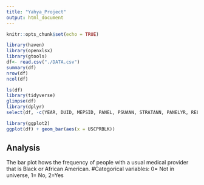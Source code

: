 ```yaml
---
title: "Yahya_Project"
output: html_document
---
```


```r
knitr::opts_chunk$set(echo = TRUE)
```

<!-- Load my packages and data-->
```r
library(haven)
library(openxlsx)
library(gtools)
df<- read.csv("./DATA.csv")
summary(df)
nrow(df)
ncol(df)
```

<!-- Data cleaning: I drop unwanted variables.
Create bar plot to show frequency of people with Black Pprovider-->
```r
ls(df)
library(tidyverse)
glimpse(df)
library(dplyr)
select(df, -c(YEAR, DUID, MEPSID, PANEL, PSUANN, STRATANN, PANELYR, RELYR, PERWEIGHT, SAQWEIGHT, DIABWEIGHT) )

library(ggplot2)
ggplot(df) + geom_bar(aes(x = USCPRBLK))
```

## Analysis

The bar plot hows the frequency of people with a usual medical provider that is Black or African American. #Categorical variables: 0= Not in universe, 1= No, 2=Yes


